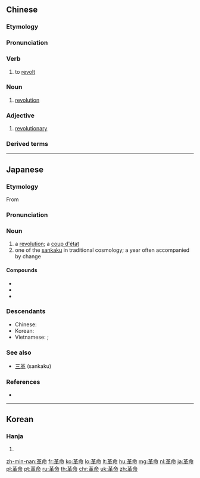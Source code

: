 ==Chinese==
{{zh-forms|lit=to change destiny}}
{{wikipedia|lang=zh}}

===Etymology===
{{wasei kango||かくめい|revolution||dynastic change}}

===Pronunciation===
{{zh-pron
|m=gémìng
|c=gaak3 ming6,gaap3 ming6
|h=pfs=ns:kiet-min
|md=gáik-mêng
|mn=kek-bēng
|w=4keq min
|mc=y
|oc=y
|ma=y
|cat=v,n,a
}}

===Verb===
{{zh-verb}}

# to [[revolt]]

===Noun===
{{zh-noun}}

# [[revolution]]

===Adjective===
{{zh-adj}}

# {{lb|zh|attributive}} [[revolutionary]]

===Derived terms===
{{zh-der|反革命|革命家|革命者|革命黨|革命軍|革命性|工業革命|文化大革命}}

{{zh-cat|Elementary}}

----

==Japanese==

===Etymology===
{{ja-kanjitab|かく|めい|yomi=o}}
From {{etyl|ltc|ja|sort=かくめい}} {{m|ltc|革命|tr=kɛk mjængH||to switch from a ruling [[dynasty]] to a new one}}

===Pronunciation===
{{ja-pron|かくめい|y=ko|acc=h|acc_ref=DJR,NHK,SMK5}}

===Noun===
{{ja-noun|かくめい}}

# a [[revolution]]; a [[coup d'état]]
# one of the [[三革|sankaku]] in traditional cosmology; a year often accompanied by change

====Compounds====
* {{l/ja|革命的}}
* {{l/ja|革命家}}
* {{l/ja|革命歌}}

===Descendants===
* Chinese: {{zh-l|革命}}
* Korean: {{ko-l|혁명}}
* Vietnamese: {{vi-l|cách mạng}}; {{vi-l|cách mệnh}}

===See also===
* [[三革]] (sankaku)

===References===
<references/>
* {{R:Shogakukan}}

----

==Korean==
{{ko-hanjatab}}

===Hanja===
{{ko-hanja|hangeul=혁명|rv=hyeokmyeong|mr=hyŏkmyŏng|y=hyekmyeng}}

# {{hanja form of|혁명|[[revolution]]}}

[[zh-min-nan:革命]]
[[fr:革命]]
[[ko:革命]]
[[lo:革命]]
[[lt:革命]]
[[hu:革命]]
[[mg:革命]]
[[nl:革命]]
[[ja:革命]]
[[pl:革命]]
[[pt:革命]]
[[ru:革命]]
[[th:革命]]
[[chr:革命]]
[[uk:革命]]
[[zh:革命]]